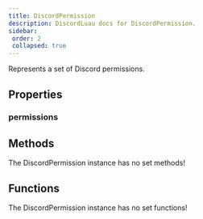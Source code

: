 ```yaml
---
title: DiscordPermission
description: DiscordLuau docs for DiscordPermission.
sidebar:
 order: 2
 collapsed: true
---
```

[//]: # (This file was automatically @generated from moonwave comments using a script. Please do not exit by hand.)
[//]: # (To actually edit documentation, make changes to the main DiscordLuau repo.)

[//]: # (----- DOCUMENT IMPORTS ----- )


[//]: # (----- DOCUMENT DESCRIPTION ----- )

Represents a set of Discord permissions.

[//]: # (----- DOCUMENT PROPERTIES ----- )

## Properties

### permissions

<LuaProperty name="DiscordPermission.permissions" type="{ number }" />

[//]: # (----- DOCUMENT METHODS ----- )

## Methods

The DiscordPermission instance has no set methods!

[//]: # (----- DOCUMENT FUNCTIONS ----- )

## Functions

The DiscordPermission instance has no set functions!

